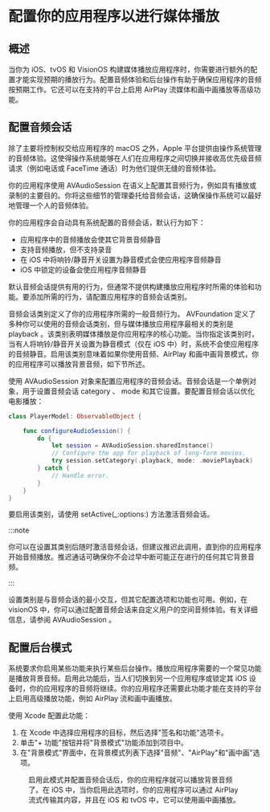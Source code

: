 # 配置你的应用程序以进行媒体播放

<ToBePolishedAfterTranslation />

<OriginalSource
  title="Configuring your app for media playback"
  url="https://developer.apple.com/documentation/avfoundation/media_playback/configuring_your_app_for_media_playback"
  summary="配置应用程序以启用标准媒体播放行为"
/>

## 概述

当你为 iOS、tvOS 和 VisionOS 构建媒体播放应用程序时，你需要进行额外的配置才能实现预期的播放行为。配置音频体验和后台操作有助于确保应用程序的音频按预期工作。它还可以在支持的平台上启用 AirPlay 流媒体和画中画播放等高级功能。

## 配置音频会话

除了主要将控制权交给应用程序的 macOS 之外，Apple 平台提供由操作系统管理的音频体验。这使得操作系统能够在人们在应用程序之间切换并接收高优先级音频请求（例如电话或 FaceTime 通话）时为他们提供无缝的音频体验。

你的应用程序使用 AVAudioSession 在语义上配置其音频行为，例如具有播放或录制的主要目的。你将这些细节的管理委托给音频会话，这确保操作系统可以最好地管理一个人的音频体验。

你的应用程序会自动具有系统配置的音频会话，默认行为如下：

- 应用程序中的音频播放会使其它背景音频静音
- 支持音频播放，但不支持录音
- 在 iOS 中将响铃/静音开关设置为静音模式会使应用程序音频静音
- iOS 中锁定的设备会使应用程序音频静音

默认音频会话提供有用的行为，但通常不提供构建播放应用程序时所需的体验和功能。要添加所需的行为，请配置应用程序的音频会话类别。

音频会话类别定义了你的应用程序所需的一般音频行为。 AVFoundation 定义了多种你可以使用的音频会话类别，但与媒体播放应用程序最相关的类别是 playback 。该类别表明媒体播放是你应用程序的核心功能。当你指定该类别时，当有人将响铃/静音开关设置为静音模式（仅在 iOS 中）时，系统不会使应用程序的音频静音。启用该类别意味着如果你使用音频、AirPlay 和画中画背景模式，你的应用程序可以播放背景音频，如下节所述。

使用 AVAudioSession 对象来配置应用程序的音频会话。音频会话是一个单例对象，用于设置音频会话 category 、 mode 和其它设置。要配置音频会话以优化电影播放：

```swift
class PlayerModel: ObservableObject {

    func configureAudioSession() {
        do {
            let session = AVAudioSession.sharedInstance()
            // Configure the app for playback of long-form movies.
            try session.setCategory(.playback, mode: .moviePlayback)
        } catch {
            // Handle error.
        }
    }
}
```

要启用该类别，请使用 setActive(\_:options:) 方法激活音频会话。

:::note

你可以在设置其类别后随时激活音频会话，但建议推迟此调用，直到你的应用程序开始音频播放。推迟通话可确保你不会过早中断可能正在进行的任何其它背景音频。

:::

设置类别是与音频会话的最小交互，但其它配置选项和功能也可用。例如，在 visionOS 中，你可以通过配置音频会话来自定义用户的空间音频体验。有关详细信息，请参阅 AVAudioSession 。

## 配置后台模式

系统要求你启用某些功能来执行某些后台操作。播放应用程序需要的一个常见功能是播放背景音频。启用此功能后，当人们切换到另一个应用程序或锁定其 iOS 设备时，你的应用程序的音频将继续。你的应用程序还需要此功能才能在支持的平台上启用高级播放功能，例如 AirPlay 流和画中画播放。

使用 Xcode 配置此功能：

1. 在 Xcode 中选择应用程序的目标，然后选择"签名和功能"选项卡。
2. 单击"+ 功能"按钮并将"背景模式"功能添加到项目中。
3. 在"背景模式"界面中，在背景模式列表下选择"音频"、"AirPlay"和"画中画"选项。

<Figure src={require("./image_1.png")} size={520} />

启用此模式并配置音频会话后，你的应用程序就可以播放背景音频了。在 iOS 中，当你启用此选项时，你的应用程序可以通过 AirPlay 流式传输其内容，并且在 iOS 和 tvOS 中，它可以使用画中画播放。
